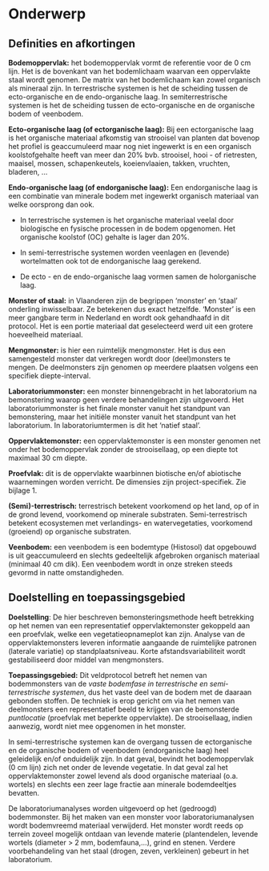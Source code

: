 # Onderwerp

## Definities en afkortingen

**Bodemoppervlak:** het bodemoppervlak vormt de referentie voor de 0 cm lijn.
Het is de bovenkant van het bodemlichaam waarvan een oppervlakte staal wordt
genomen. De matrix van het bodemlichaam kan zowel organisch als mineraal zijn.
In terrestrische systemen is het de scheiding tussen de ecto-organische en de
endo-organische laag. In semiterrestrische systemen is het de scheiding tussen
de ecto-organische en de organische bodem of veenbodem.

**Ecto-organische laag (of ectorganische laag):** Bij een ectorganische laag is
het organische materiaal afkomstig van strooisel van planten dat bovenop het
profiel is geaccumuleerd maar nog niet ingewerkt is en een organisch
koolstofgehalte heeft van meer dan 20% bvb. strooisel, hooi - of rietresten,
maaisel, mossen, schapenkeutels, koeienvlaaien, takken, vruchten, bladeren, ...

**Endo-organische laag (of endorganische laag):** Een endorganische laag is een
combinatie van minerale bodem met ingewerkt organisch materiaal van welke
oorsprong dan ook.

-   In terrestrische systemen is het organische materiaal veelal door
    biologische en fysische processen in de bodem opgenomen. Het organische
    koolstof (OC) gehalte is lager dan 20%.

-   In semi-terrestrische systemen worden veenlagen en (levende) wortelmatten
    ook tot de endorganische laag gerekend.

-   De ecto - en de endo-organische laag vormen samen de holorganische laag.

**Monster of staal:** in Vlaanderen zijn de begrippen 'monster' en 'staal'
onderling inwisselbaar. Ze betekenen dus exact hetzelfde. 'Monster' is een meer
gangbare term in Nederland en wordt ook gehandhaafd in dit protocol. Het is een
portie materiaal dat geselecteerd werd uit een grotere hoeveelheid materiaal.

**Mengmonster:** is hier een ruimtelijk mengmonster. Het is dus een samengesteld
monster dat verkregen wordt door (deel)monsters te mengen. De deelmonsters zijn
genomen op meerdere plaatsen volgens een specifiek diepte-interval.

**Laboratoriummonster:** een monster binnengebracht in het laboratorium na
bemonstering waarop geen verdere behandelingen zijn uitgevoerd. Het
laboratoriummonster is het finale monster vanuit het standpunt van bemonstering,
maar het initiële monster vanuit het standpunt van het laboratorium. In
laboratoriumtermen is dit het 'natief staal'.

**Oppervlaktemonster:** een oppervlaktemonster is een monster genomen net onder
het bodemoppervlak zonder de strooisellaag, op een diepte tot maximaal 30 cm
diepte.

**Proefvlak:** dit is de oppervlakte waarbinnen biotische en/of abiotische
waarnemingen worden verricht. De dimensies zijn project-specifiek. Zie bijlage
1.

**(Semi)-terrestrisch:** terrestrisch betekent voorkomend op het land, op of in
de grond levend, voorkomend op minerale substraten. Semi-terrestrisch betekent
ecosystemen met verlandings- en watervegetaties, voorkomend (groeiend) op
organische substraten.

**Veenbodem:** een veenbodem is een bodemtype (Histosol) dat opgebouwd is uit
geaccumuleerd en slechts gedeeltelijk afgebroken organisch materiaal (minimaal
40 cm dik). Een veenbodem wordt in onze streken steeds gevormd in natte
omstandigheden.

## Doelstelling en toepassingsgebied

**Doelstelling**: De hier beschreven bemonsteringsmethode heeft betrekking op
het nemen van een representatief oppervlaktemonster gekoppeld aan een proefvlak,
welke een vegetatieopnameplot kan zijn. Analyse van de oppervlaktemonsters
leveren informatie aangaande de ruimtelijke patronen (laterale variatie) op
standplaatsniveau. Korte afstandsvariabiliteit wordt gestabiliseerd door middel
van mengmonsters.

**Toepassingsgebied:** Dit veldprotocol betreft het nemen van bodemmonsters van
de *vaste bodemfase* *in terrestrische en semi-terrestrische systemen*, dus het
vaste deel van de bodem met de daaraan gebonden stoffen. De techniek is erop
gericht om via het nemen van deelmonsters een representatief beeld te krijgen
van de bemonsterde *puntlocatie* (proefvlak met beperkte oppervlakte). De
strooisellaag, indien aanwezig, wordt niet mee opgenomen in het monster.

In semi-terrestrische systemen kan de overgang tussen de ectorganische en de
organische bodem of veenbodem (endorganische laag) heel geleidelijk en/of
onduidelijk zijn. In dat geval, bevindt het bodemoppervlak (0 cm lijn) zich net
onder de levende vegetatie. In dat geval zal het oppervlaktemonster zowel levend
als dood organische materiaal (o.a. wortels) en slechts een zeer lage fractie
aan minerale bodemdeeltjes bevatten.

De laboratoriumanalyses worden uitgevoerd op het (gedroogd) bodemmonster. Bij
het maken van een monster voor laboratoriumanalysen wordt bodemvreemd materiaal
verwijderd. Het monster wordt reeds op terrein zoveel mogelijk ontdaan van
levende materie (plantendelen, levende wortels (diameter > 2 mm,
bodemfauna,...), grind en stenen. Verdere voorbehandeling van het staal (drogen,
zeven, verkleinen) gebeurt in het laboratorium.
